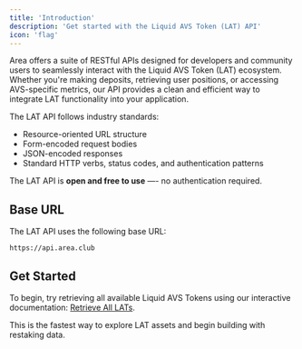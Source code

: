```yaml
---
title: 'Introduction'
description: 'Get started with the Liquid AVS Token (LAT) API'
icon: 'flag'
---
```


Area offers a suite of RESTful APIs designed for developers and community users to seamlessly interact with the Liquid AVS Token (LAT) ecosystem. Whether you're making deposits, retrieving user positions, or accessing AVS-specific metrics, our API provides a clean and efficient way to integrate LAT functionality into your application.

The LAT API follows industry standards:
- Resource-oriented URL structure
- Form-encoded request bodies
- JSON-encoded responses
- Standard HTTP verbs, status codes, and authentication patterns

The LAT API is **open and free to use** —- no authentication required.

## Base URL
The LAT API uses the following base URL:
```
https://api.area.club
```

## Get Started
To begin, try retrieving all available Liquid AVS Tokens using our interactive documentation: [Retrieve All LATs](/developers/api-reference/endpoint/lat/retrieve-all-liquid-avs-tokens-lats).

This is the fastest way to explore LAT assets and begin building with restaking data.


